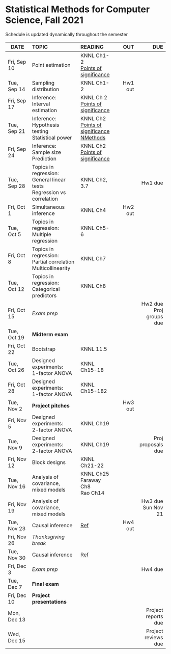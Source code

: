 <h1> Statistical Methods for Computer Science, Fall 2021 </h1>
Schedule is updated dynamically throughout the semester
</br>

<font size="3">

| DATE        | TOPIC            |READING     |      OUT |        DUE |
| ---------   |:-----------------|:-----------| --------:| ----------:|
| Fri, Sep 10 | Point estimation |  KNNL Ch1-2</br>[Points of significance](https://www.nature.com/articles/nmeth.2613)  | | |
| Tue, Sep 14 | Sampling distribution |  KNNL Ch1-2 | Hw1 out  |            |
| Fri, Sep 17 | Inference:</br>Interval estimation   |  KNNL Ch 2</br>[Points of significance](https://www.nature.com/articles/nmeth.2659)  |          |            |
| Tue, Sep 21 | Inference:</br>Hypothesis testing </br>Statistical power |  KNNL Ch2</br>[Points of significance](https://www.nature.com/articles/nmeth.2698)</br>[NMethods](https://www.nature.com/articles/nmeth.3288)  |          |            |
| Fri, Sep 24 | Inference:</br>Sample size</br>Prediction  | KNNL Ch2</br>[Points of significance](https://www.nature.com/articles/nmeth.2738)  |          |            |
| Tue, Sep 28 | Topics in regression:</br>General linear tests</br>Regression vs correlation | KNNL Ch2, 3.7 |    | Hw1 due    |
| Fri, Oct 1  | Simultaneous inference    | KNNL Ch4 | Hw2 out  |            |
| Tue, Oct 5  | Topics in regression:</br>Multiple regression  | KNNL Ch5-6  |          |            |
| Fri, Oct 8  | Topics in regression:</br>Partial correlation</br> Multicollinearity     | KNNL Ch7  |   ||
| Tue, Oct 12 | Topics in regression:</br>Categorical predictors| KNNL Ch8           |          |            |
| Fri, Oct 15 | *Exam prep*      |            |          | Hw2 due</br>Proj groups due    |
| Tue, Oct 19 | **Midterm exam** |            |          |            |
| Fri, Oct 22 | Bootstrap | KNNL 11.5           |          |            |
| Tue, Oct 26 | Designed experiments:</br>1-factor ANOVA | KNNL Ch15-18 |          |            |
| Fri, Oct 28 | Designed experiments:</br>1-factor ANOVA | KNNL Ch15-182     |          |            |
| Tue, Nov 2  |**Project pitches**|            | Hw3 out  |            |
| Fri, Nov 5  | Designed experiments:</br>2-factor ANOVA | KNNL Ch19 |          |            |
| Tue, Nov 9  | Designed experiments:</br>2-factor ANOVA | KNNL Ch19 |          | Proj proposals due  |
| Fri, Nov 12 | Block designs | KNNL Ch21-22 |          |            |
| Tue, Nov 16 | Analysis of covariance,</br>mixed models |  KNNL Ch25</br>Faraway Ch8</br>Rao Ch14          |          |     |
| Fri, Nov 19 | Analysis of covariance,</br>mixed models |            |   | Hw3 due</br>Sun Nov 21  |
| Tue, Nov 23 | Causal inference |  [Ref](https://matheusfacure.github.io/python-causality-handbook/landing-page.html)  | Hw4 out   |            |
| Fri, Nov 26 | *Thanksgiving break* ||||
| Tue, Nov 30 | Causal inference |  [Ref](https://matheusfacure.github.io/python-causality-handbook/landing-page.html) |          |            |
| Fri, Dec 3  | *Exam prep*      |            |          |Hw4 due     |
| Tue, Dec 7  | **Final exam**   |            |          |            |
| Fri, Dec 10 | **Project presentations**  |  |          |            |
| Mon, Dec 13 |                  |            |          | Project reports due           |
| Wed, Dec 15 |                  |            |          | Project reviews due           |
</font>






